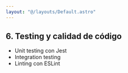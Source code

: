```yaml
---
layout: "@/layouts/Default.astro"
---
```

## 6. Testing y calidad de código

- Unit testing con Jest
- Integration testing
- Linting con ESLint
